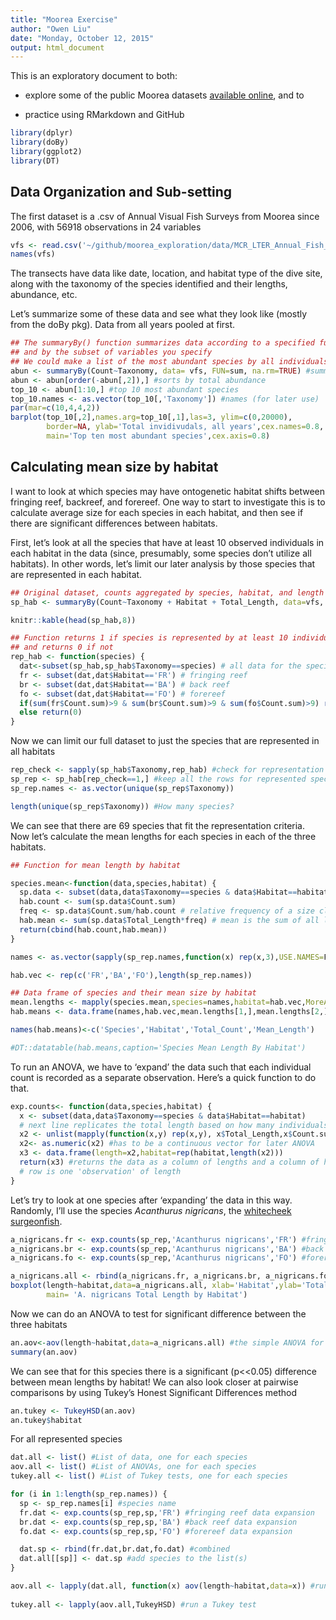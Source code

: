 ```yaml
---
title: "Moorea Exercise"
author: "Owen Liu"
date: "Monday, October 12, 2015"
output: html_document
---
```


This is an exploratory document to both:

* explore some of the public Moorea datasets [available online](http://mcr.lternet.edu/data/), and to 

* practice using RMarkdown and GitHub


```r
library(dplyr)
library(doBy)
library(ggplot2)
library(DT)
```

## Data Organization and Sub-setting

The first dataset is a .csv of Annual Visual Fish Surveys from Moorea since 2006, with 56918 observations in 24 variables

```r
vfs <- read.csv('~/github/moorea_exploration/data/MCR_LTER_Annual_Fish_Survey_20150318.csv')
names(vfs)
```

The transects have data like date, location, and habitat type of the dive site, along with the taxonomy of the species identified and their lengths, abundance, etc.

Let's summarize some of these data and see what they look like (mostly from the doBy pkg).  Data from all years pooled at first.

```r
## The summaryBy() function summarizes data according to a specified function
## and by the subset of variables you specify
## We could make a list of the most abundant species by all individuals for all years
abun <- summaryBy(Count~Taxonomy, data= vfs, FUN=sum, na.rm=TRUE) #summarizes the data
abun <- abun[order(-abun[,2]),] #sorts by total abundance
top_10 <- abun[1:10,] #top 10 most abundant species
top_10.names <- as.vector(top_10[,'Taxonomy']) #names (for later use)
par(mar=c(10,4,4,2))
barplot(top_10[,2],names.arg=top_10[,1],las=3, ylim=c(0,20000),
        border=NA, ylab='Total invidivudals, all years',cex.names=0.8,
        main='Top ten most abundant species',cex.axis=0.8)

```


## Calculating mean size by habitat

I want to look at which species may have ontogenetic habitat shifts between
fringing reef, backreef, and forereef. One way to start to investigate this
is to calculate average size for each species in each habitat, and then see
if there are significant differences between habitats.

First, let's look at all the species that have at least 10 observed individuals
in each habitat in the data (since, presumably, some species don't utilize all
habitats).  In other words, let's limit our later analysis by those species that 
are represented in each habitat.

```r
## Original dataset, counts aggregated by species, habitat, and length bin
sp_hab <- summaryBy(Count~Taxonomy + Habitat + Total_Length, data=vfs, FUN=sum,na.rm=TRUE)

knitr::kable(head(sp_hab,8))

## Function returns 1 if species is represented by at least 10 individuals in each habitat
## and returns 0 if not
rep_hab <- function(species) {
  dat<-subset(sp_hab,sp_hab$Taxonomy==species) # all data for the species
  fr <- subset(dat,dat$Habitat=='FR') # fringing reef
  br <- subset(dat,dat$Habitat=='BA') # back reef
  fo <- subset(dat,dat$Habitat=='FO') # forereef
  if(sum(fr$Count.sum)>9 & sum(br$Count.sum)>9 & sum(fo$Count.sum)>9) return(1)
  else return(0)
}
```

Now we can limit our full dataset to just the species that are represented in all habitats

```r
rep_check <- sapply(sp_hab$Taxonomy,rep_hab) #check for representation
sp_rep <- sp_hab[rep_check==1,] #keep all the rows for represented species
sp_rep.names <- as.vector(unique(sp_rep$Taxonomy))

length(unique(sp_rep$Taxonomy)) #How many species?
```

We can see that there are 69 species that fit the representation criteria.
Now let's calculate the mean lengths for each species in each of the three 
habitats.

```r
## Function for mean length by habitat

species.mean<-function(data,species,habitat) {
  sp.data <- subset(data,data$Taxonomy==species & data$Habitat==habitat)
  hab.count <- sum(sp.data$Count.sum)
  freq <- sp.data$Count.sum/hab.count # relative frequency of a size class
  hab.mean <- sum(sp.data$Total_Length*freq) # mean is the sum of all length classes times their relative frequencies
  return(cbind(hab.count,hab.mean))
}

names <- as.vector(sapply(sp_rep.names,function(x) rep(x,3),USE.NAMES=F)) #expands names list so each species has 3 habitats

hab.vec <- rep(c('FR','BA','FO'),length(sp_rep.names))

## Data frame of species and their mean size by habitat
mean.lengths <- mapply(species.mean,species=names,habitat=hab.vec,MoreArgs=list(data=sp_rep))
hab.means <- data.frame(names,hab.vec,mean.lengths[1,],mean.lengths[2,])

names(hab.means)<-c('Species','Habitat','Total_Count','Mean_Length')

#DT::datatable(hab.means,caption='Species Mean Length By Habitat')
```

To run an ANOVA, we have to 'expand' the data such that each individual count is
recorded as a separate observation.  Here's a quick function to do that.

```r
exp.counts<- function(data,species,habitat) {
  x <- subset(data,data$Taxonomy==species & data$Habitat==habitat)
  # next line replicates the total length based on how many individuals were counted in that length class
  x2 <- unlist(mapply(function(x,y) rep(x,y), x$Total_Length,x$Count.sum))
  x2<- as.numeric(x2) #has to be a continuous vector for later ANOVA
  x3 <- data.frame(length=x2,habitat=rep(habitat,length(x2)))
  return(x3) #returns the data as a column of lengths and a column of habitats, so now one
  # row is one 'observation' of length
}
```

Let's try to look at one species after 'expanding' the data in this way.  Randomly,
I'll use the species *Acanthurus nigricans*, the [whitecheek surgeonfish](http://www.discoverlife.org/IM/I_RR/0019/320/Acanthurus_nigricans,I_RR1947.jpg).

```r
a_nigricans.fr <- exp.counts(sp_rep,'Acanthurus nigricans','FR') #fringing reef data expansion
a_nigricans.br <- exp.counts(sp_rep,'Acanthurus nigricans','BA') #back reef data expansion
a_nigricans.fo <- exp.counts(sp_rep,'Acanthurus nigricans','FO') #forereef data expansion

a_nigricans.all <- rbind(a_nigricans.fr, a_nigricans.br, a_nigricans.fo) #combined
boxplot(length~habitat,data=a_nigricans.all, xlab='Habitat',ylab='Total Length',
        main= 'A. nigricans Total Length by Habitat')
```

Now we can do an ANOVA to test for significant difference between the three habitats

```r
an.aov<-aov(length~habitat,data=a_nigricans.all) #the simple ANOVA for a. nigricans
summary(an.aov)
```

We can see that for this species there is a significant (p<<0.05) difference between mean
lengths by habitat!  We can also look closer at pairwise comparisons by using Tukey's
Honest Significant Differences method

```r
an.tukey <- TukeyHSD(an.aov)
an.tukey$habitat
```

For all represented species

```r
dat.all <- list() #List of data, one for each species
aov.all <- list() #List of ANOVAs, one for each species
tukey.all <- list() #List of Tukey tests, one for each species

for (i in 1:length(sp_rep.names)) {
  sp <- sp_rep.names[i] #species name
  fr.dat <- exp.counts(sp_rep,sp,'FR') #fringing reef data expansion
  br.dat <- exp.counts(sp_rep,sp,'BA') #back reef data expansion
  fo.dat <- exp.counts(sp_rep,sp,'FO') #forereef data expansion

  dat.sp <- rbind(fr.dat,br.dat,fo.dat) #combined
  dat.all[[sp]] <- dat.sp #add species to the list(s)
}

aov.all <- lapply(dat.all, function(x) aov(length~habitat,data=x)) #run an ANOVA
  
tukey.all <- lapply(aov.all,TukeyHSD) #run a Tukey test
```

